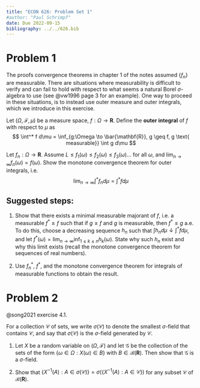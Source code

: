 ```yaml
---
title: "ECON 626: Problem Set 1"
#author: "Paul Schrimpf"
date: Due 2022-09-15
bibliography: ../../626.bib
---
```


# Problem 1

The proofs convergence theorems in chapter 1 of the notes assumed $\{f_n\}$ are measurable. There are situations where measurability is difficult to verify and can fail to hold with respect to what seems a natural Borel $\sigma$-algebra to use (see @vw1996 page 3 for an example).  One way to proceed in these situations, is to instead use outer measure and outer integrals, which we introduce in this exercise.

Let  $(\Omega,\mathscr{F},\mu)$ be a measure space,
$f : \Omega \to \mathbf{R}$. Define the **outer integral** of $f$ with respect to $\mu$ as
$$
\int^* f d\mu = \inf_{g:\Omega \to \bar{\mathbf{R}}, g \geq f, g \text{ measurable}} \int g d\mu
$$

Let $f_n: \Omega \to \mathbf{R}$. Assume $L \leq f_1(\omega) \leq f_2(\omega)
\leq f_3(\omega) ...$ for all $\omega$, and $\lim_{n \to \infty} f_n (\omega) = f(\omega)$.
Show the monotone convergence theorem for outer integrals, i.e.
$$
\lim_{n \to \infty} \int^* f_n d\mu = \int^* f d\mu
$$

## Suggested steps:

1. Show that there exists a minimal measurable majorant of $f$,
  i.e. a measurable $f^* \geq f$ such that if $g \geq f$ and $g$ is measurable,
  then $f^* \leq g$ a.e. To do this, choose a decreasing sequence $h_n$
  such that $\int h_n d\mu \downarrow \int^* f d\mu$, and let
  $f^*(\omega) = \lim_{n \to \infty} \inf_{1 \leq k \leq n}
  h_k(\omega)$. State why such $h_n$ exist and why this limit exists
  (recall the monotone convergence theorem for sequences of real numbers).

2. Use $f_n^*$, $f^*$, and the monotone convergence theorem for
   integrals of measurable functions to obtain the result.

# Problem 2

@song2021 exercise 4.1.

For a collection $\mathscr{C}$ of sets, we write $\sigma (\mathscr{C})$ to
denote the smallest $\sigma$-field that contains $\mathscr{C}$, and say
that $\sigma (\mathscr{C})$ is the $\sigma$-field generated by $\mathscr{C}$.

1. Let $X$ be a random variable on $(\Omega ,\mathscr{F})$ and let
$\mathscr{G}$ be the collection of the sets of the form
$\{\omega \in \Omega :X(\omega )\in B\}$ with
$B\in \mathscr{B}(\mathbf{R})$. Then show that $\mathscr{G}$ is a $\sigma$-field.

2. Show that $\{X^{-1}(A):A\in \sigma (\mathscr{C})\}=\sigma(\{X^{-1}(A):A\in \mathscr{C}\})$
for any subset $\mathscr{C}$ of
$\mathscr{B}(\mathbf{R})$.
